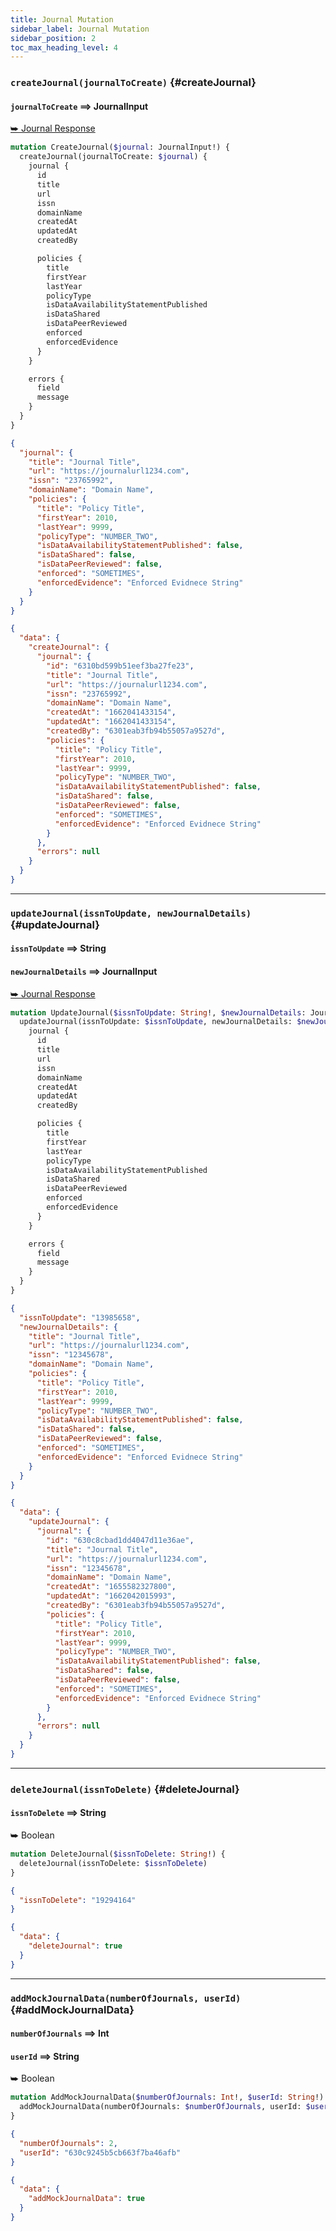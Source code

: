 ```yaml
---
title: Journal Mutation
sidebar_label: Journal Mutation
sidebar_position: 2
toc_max_heading_level: 4
---
```



### `createJournal(journalToCreate)` {#createJournal}

#### `journalToCreate` ⟹ JournalInput

<a className='response' href='../otherFolder/doc4.md'>
  ⮩ Journal Response
</a>

<Tabs>
  <TabItem value='operation' label='Operation' default>

```graphql
mutation CreateJournal($journal: JournalInput!) {
  createJournal(journalToCreate: $journal) {
    journal {
      id
      title
      url
      issn
      domainName
      createdAt
      updatedAt
      createdBy

      policies {
        title
        firstYear
        lastYear
        policyType
        isDataAvailabilityStatementPublished
        isDataShared
        isDataPeerReviewed
        enforced
        enforcedEvidence
      }
    }

    errors {
      field
      message
    }
  }
}
```

  </TabItem>

  <TabItem value='variables' label='Variables' default>

```json
{
  "journal": {
    "title": "Journal Title",
    "url": "https://journalurl1234.com",
    "issn": "23765992",
    "domainName": "Domain Name",
    "policies": {
      "title": "Policy Title",
      "firstYear": 2010,
      "lastYear": 9999,
      "policyType": "NUMBER_TWO",
      "isDataAvailabilityStatementPublished": false,
      "isDataShared": false,
      "isDataPeerReviewed": false,
      "enforced": "SOMETIMES",
      "enforcedEvidence": "Enforced Evidnece String"
    }
  }
}
```

  </TabItem>

  <TabItem value='response' label='Response'>

```json
{
  "data": {
    "createJournal": {
      "journal": {
        "id": "6310bd599b51eef3ba27fe23",
        "title": "Journal Title",
        "url": "https://journalurl1234.com",
        "issn": "23765992",
        "domainName": "Domain Name",
        "createdAt": "1662041433154",
        "updatedAt": "1662041433154",
        "createdBy": "6301eab3fb94b55057a9527d",
        "policies": {
          "title": "Policy Title",
          "firstYear": 2010,
          "lastYear": 9999,
          "policyType": "NUMBER_TWO",
          "isDataAvailabilityStatementPublished": false,
          "isDataShared": false,
          "isDataPeerReviewed": false,
          "enforced": "SOMETIMES",
          "enforcedEvidence": "Enforced Evidnece String"
        }
      },
      "errors": null
    }
  }
}
```

  </TabItem>
</Tabs>

---

### `updateJournal(issnToUpdate, newJournalDetails)` {#updateJournal}

#### `issnToUpdate` ⟹ String

#### `newJournalDetails` ⟹ JournalInput

<a className='response' href='../otherFolder/doc4.md'>
  ⮩ Journal Response
</a>

<Tabs>
  <TabItem value='operation' label='Operation' default>

```graphql
mutation UpdateJournal($issnToUpdate: String!, $newJournalDetails: JournalInput!) {
  updateJournal(issnToUpdate: $issnToUpdate, newJournalDetails: $newJournalDetails) {
    journal {
      id
      title
      url
      issn
      domainName
      createdAt
      updatedAt
      createdBy

      policies {
        title
        firstYear
        lastYear
        policyType
        isDataAvailabilityStatementPublished
        isDataShared
        isDataPeerReviewed
        enforced
        enforcedEvidence
      }
    }

    errors {
      field
      message
    }
  }
}
```

  </TabItem>
  <TabItem value='variables' label='Variables' default>

```json
{
  "issnToUpdate": "13985658",
  "newJournalDetails": {
    "title": "Journal Title",
    "url": "https://journalurl1234.com",
    "issn": "12345678",
    "domainName": "Domain Name",
    "policies": {
      "title": "Policy Title",
      "firstYear": 2010,
      "lastYear": 9999,
      "policyType": "NUMBER_TWO",
      "isDataAvailabilityStatementPublished": false,
      "isDataShared": false,
      "isDataPeerReviewed": false,
      "enforced": "SOMETIMES",
      "enforcedEvidence": "Enforced Evidnece String"
    }
  }
}
```

  </TabItem>

  <TabItem value='response' label='Response'>

```json
{
  "data": {
    "updateJournal": {
      "journal": {
        "id": "630c8cbad1dd4047d11e36ae",
        "title": "Journal Title",
        "url": "https://journalurl1234.com",
        "issn": "12345678",
        "domainName": "Domain Name",
        "createdAt": "1655582327800",
        "updatedAt": "1662042015993",
        "createdBy": "6301eab3fb94b55057a9527d",
        "policies": {
          "title": "Policy Title",
          "firstYear": 2010,
          "lastYear": 9999,
          "policyType": "NUMBER_TWO",
          "isDataAvailabilityStatementPublished": false,
          "isDataShared": false,
          "isDataPeerReviewed": false,
          "enforced": "SOMETIMES",
          "enforcedEvidence": "Enforced Evidnece String"
        }
      },
      "errors": null
    }
  }
}
```

  </TabItem>
</Tabs>

---

### `deleteJournal(issnToDelete)` {#deleteJournal}

#### `issnToDelete` ⟹ String

<a className='response'>⮩ Boolean</a>

<Tabs>
  <TabItem value='operation' label='Operation' default>

```graphql
mutation DeleteJournal($issnToDelete: String!) {
  deleteJournal(issnToDelete: $issnToDelete)
}
```

  </TabItem>
  <TabItem value='variables' label='Variables' default>

```json
{
  "issnToDelete": "19294164"
}
```

  </TabItem>

  <TabItem value='response' label='Response'>

```json
{
  "data": {
    "deleteJournal": true
  }
}
```

  </TabItem>
</Tabs>

---

### `addMockJournalData(numberOfJournals, userId)` {#addMockJournalData}

#### `numberOfJournals` ⟹ Int

#### `userId` ⟹ String

<a className='response'>⮩ Boolean</a>

<Tabs>
  <TabItem value='operation' label='Operation' default>

```graphql
mutation AddMockJournalData($numberOfJournals: Int!, $userId: String!) {
  addMockJournalData(numberOfJournals: $numberOfJournals, userId: $userId)
}
```

  </TabItem>
  <TabItem value='variables' label='Variables' default>

```json
{
  "numberOfJournals": 2,
  "userId": "630c9245b5cb663f7ba46afb"
}
```

  </TabItem>

  <TabItem value='response' label='Response'>

```json
{
  "data": {
    "addMockJournalData": true
  }
}
```

  </TabItem>
</Tabs>
